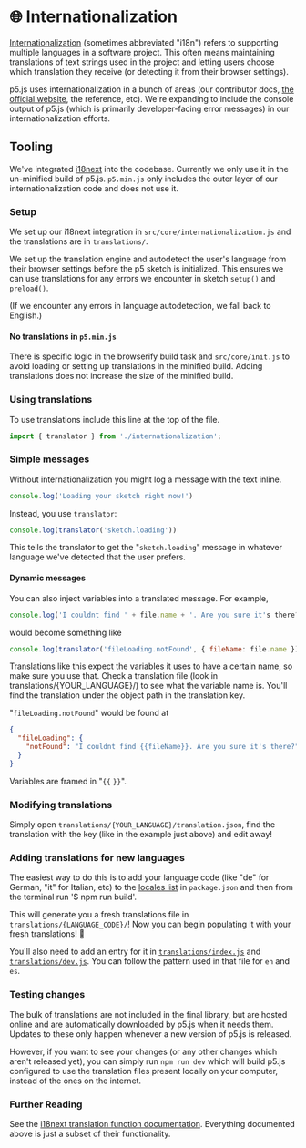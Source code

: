 # 🌐 Internationalization

[Internationalization](https://developer.mozilla.org/docs/Glossary/Internationalization_and_localization) (sometimes abbreviated "i18n") refers to supporting multiple languages in a software project. This often means maintaining translations of text strings used in the project and letting users choose which translation they receive (or detecting it from their browser settings).

p5.js uses internationalization in a bunch of areas (our contributor docs, [the official website](https://p5js.org), the reference, etc). We're expanding to include the console output of p5.js (which is primarily developer-facing error messages) in our internationalization efforts.

## Tooling

We've integrated [i18next](https://www.i18next.com) into the codebase. Currently we only use it in the un-minified build of p5.js. `p5.min.js` only includes the outer layer of our internationalization code and does not use it.

### Setup

We set up our i18next integration in `src/core/internationalization.js` and the translations are in `translations/`.

We set up the translation engine and autodetect the user's language from their browser settings before the p5 sketch is initialized. This ensures we can use translations for any errors we encounter in sketch `setup()` and `preload()`.

(If we encounter any errors in language autodetection, we fall back to English.)

#### No translations in `p5.min.js`

There is specific logic in the browserify build task and `src/core/init.js` to avoid loading or setting up translations in the minified build. Adding translations does not increase the size of the minified build.

### Using translations

To use translations include this line at the top of the file.

```js
import { translator } from './internationalization';
```

### Simple messages

Without internationalization you might log a message with the text inline.

```js
console.log('Loading your sketch right now!')
```

Instead, you use `translator`:

```js
console.log(translator('sketch.loading'))
```

This tells the translator to get the "`sketch.loading`" message in whatever language we've detected that the user prefers.

#### Dynamic messages

You can also inject variables into a translated message. For example,

```js
console.log('I couldnt find ' + file.name + '. Are you sure it's there?')
```

would become something like

```js
console.log(translator('fileLoading.notFound', { fileName: file.name }))
```

Translations like this expect the variables it uses to have a certain name, so make sure you use that. Check a translation file (look in translations/{YOUR_LANGUAGE}/) to see what the variable name is. You'll find the translation under the object path in the translation key.

"`fileLoading.notFound`" would be found at

```json
{
  "fileLoading": {
    "notFound": "I couldnt find {{fileName}}. Are you sure it's there?"
  }
}
```

Variables are framed in "`{{` `}}`".

### Modifying translations

Simply open `translations/{YOUR_LANGUAGE}/translation.json`, find the translation with the key (like in the example just above) and edit away!

### Adding translations for new languages

The easiest way to do this is to add your language code (like "de" for German, "it" for Italian, etc) to the [locales list](https://github.com/processing/p5.js/blob/84bc1f92c89786f48e5d6fd1045feb649b932eea/package.json#L111-L114) in `package.json` and then from the terminal run '$ npm run build'.

This will generate you a fresh translations file in `translations/{LANGUAGE_CODE}/`! Now you can begin populating it with your fresh translations! 🥖

You'll also need to add an entry for it in [`translations/index.js`](../translations/index.js) and [`translations/dev.js`](../translations/dev.js). You can follow the pattern used in that file for `en` and `es`.

### Testing changes

The bulk of translations are not included in the final library, but are hosted online and are automatically downloaded by p5.js when it needs them. Updates to these only happen whenever a new version of p5.js is released.

However, if you want to see your changes (or any other changes which aren't released yet), you can simply run `npm run dev` which will build p5.js configured to use the translation files present locally on your computer, instead of the ones on the internet.

### Further Reading

See the [i18next translation function documentation](https://www.i18next.com/translation-function/essentials). Everything documented above is just a subset of their functionality.
